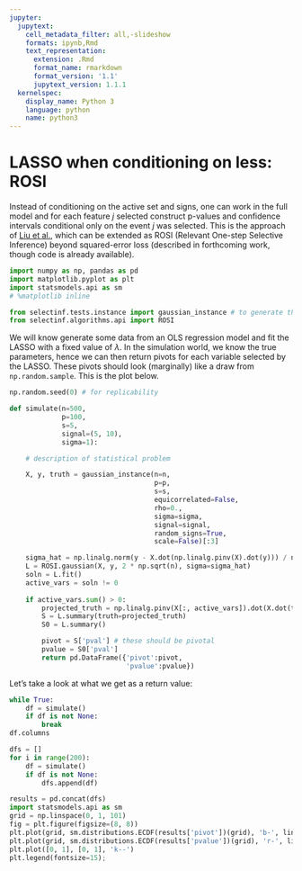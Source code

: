 ```yaml
---
jupyter:
  jupytext:
    cell_metadata_filter: all,-slideshow
    formats: ipynb,Rmd
    text_representation:
      extension: .Rmd
      format_name: rmarkdown
      format_version: '1.1'
      jupytext_version: 1.1.1
  kernelspec:
    display_name: Python 3
    language: python
    name: python3
---
```


# LASSO when conditioning on less: ROSI

Instead of conditioning on the active set and signs, 
one can work in the full model and for each feature $j$ selected
construct p-values and confidence intervals
conditional only on the event $j$ was selected.
This is the approach of [Liu et al.](https://arxiv.org/abs/1801.09037), which
can be extended as ROSI (Relevant One-step Selective Inference)
beyond squared-error loss (described in forthcoming work, though
code is already available).


```python
import numpy as np, pandas as pd
import matplotlib.pyplot as plt
import statsmodels.api as sm
# %matplotlib inline

from selectinf.tests.instance import gaussian_instance # to generate the data
from selectinf.algorithms.api import ROSI

```

We will know generate some data from an OLS regression model and fit the LASSO
with a fixed value of $\lambda$. In the simulation world, we know the
true parameters, hence we can then return
pivots for each variable selected by the LASSO. These pivots should look
(marginally) like a draw from `np.random.sample`. This is the plot below.

```python
np.random.seed(0) # for replicability

def simulate(n=500, 
             p=100, 
             s=5, 
             signal=(5, 10), 
             sigma=1): 

    # description of statistical problem

    X, y, truth = gaussian_instance(n=n,
                                    p=p, 
                                    s=s,
                                    equicorrelated=False,
                                    rho=0., 
                                    sigma=sigma,
                                    signal=signal,
                                    random_signs=True,
                                    scale=False)[:3]

    sigma_hat = np.linalg.norm(y - X.dot(np.linalg.pinv(X).dot(y))) / np.sqrt(n - p)
    L = ROSI.gaussian(X, y, 2 * np.sqrt(n), sigma=sigma_hat)
    soln = L.fit()
    active_vars = soln != 0
    
    if active_vars.sum() > 0:
        projected_truth = np.linalg.pinv(X[:, active_vars]).dot(X.dot(truth))
        S = L.summary(truth=projected_truth)
        S0 = L.summary()

        pivot = S['pval'] # these should be pivotal
        pvalue = S0['pval']
        return pd.DataFrame({'pivot':pivot,
                             'pvalue':pvalue})
```

Let's take a look at what we get as a return value:

```python
while True:
    df = simulate()
    if df is not None:
        break
df.columns
```

```python
dfs = []
for i in range(200):
    df = simulate()
    if df is not None:
        dfs.append(df)
```

```python
results = pd.concat(dfs)
import statsmodels.api as sm
grid = np.linspace(0, 1, 101)
fig = plt.figure(figsize=(8, 8))
plt.plot(grid, sm.distributions.ECDF(results['pivot'])(grid), 'b-', linewidth=3, label='Pivot')
plt.plot(grid, sm.distributions.ECDF(results['pvalue'])(grid), 'r-', linewidth=3, label='P-value')
plt.plot([0, 1], [0, 1], 'k--')
plt.legend(fontsize=15);
```

